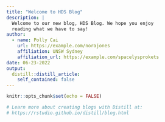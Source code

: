 ```yaml
---
title: "Welcome to HDS Blog"
description: |
  Welcome to our new blog, HDS Blog. We hope you enjoy 
  reading what we have to say!
author:
  - name: Polly Cai 
    url: https://example.com/norajones
    affiliation: UNSW Sydney
    affiliation_url: https://example.com/spacelysprokets
date: 06-23-2022
output:
  distill::distill_article:
    self_contained: false
---
```


```r
knitr::opts_chunk$set(echo = FALSE)

# Learn more about creating blogs with Distill at:
# https://rstudio.github.io/distill/blog.html

```



